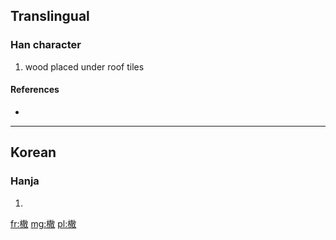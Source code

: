 ==Translingual==

===Han character===
{{Han char|rn=75|rad=木|as=12|sn=16|four=|canj=木廿月大 (DTBK)}}

# wood placed under roof tiles

====References====
* {{Han ref|kx=0555.311|dj=0945.120|hdz=21288.061|uh=6A75|ud=27253}}

----

==Korean==

===Hanja===
{{ko-hanja|hangeul=산|eumhun=|rv=san|mr=san|y=san}}

# {{defn|Korean|sort=木12}}

[[fr:橵]]
[[mg:橵]]
[[pl:橵]]